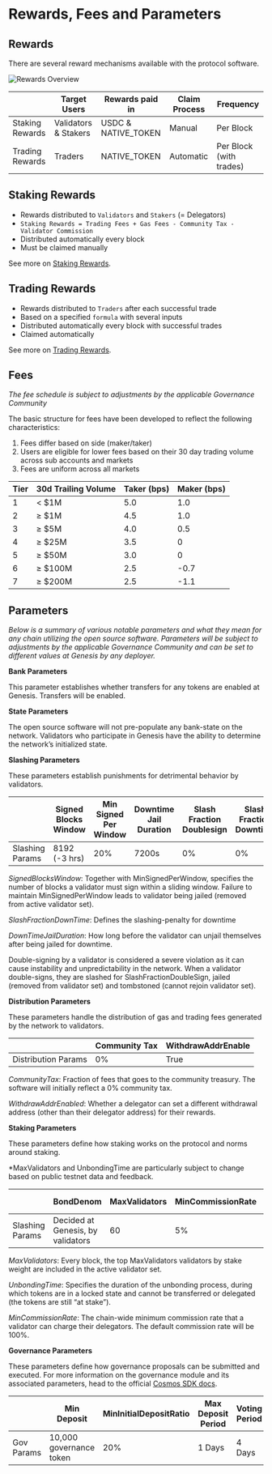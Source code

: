 # Rewards, Fees and Parameters

## Rewards

There are several reward mechanisms available with the protocol software.

![Rewards Overview](/rewards_overview.png)


|                 | Target Users         | Rewards paid in     | Claim Process | Frequency               |
| --------------- | -------------------- | ------------------- | ------------- | ----------------------- |
| Staking Rewards | Validators & Stakers | USDC & NATIVE_TOKEN | Manual        | Per Block               |
| Trading Rewards | Traders              | NATIVE_TOKEN        | Automatic     | Per Block (with trades) |

## Staking Rewards

- Rewards distributed to `Validators` and `Stakers` (= Delegators)
- `Staking Rewards = Trading Fees + Gas Fees - Community Tax - Validator Commission`
- Distributed automatically every block
- Must be claimed manually

See more on [Staking Rewards](/concepts/trading/rewards/staking-rewards).

## Trading Rewards

- Rewards distributed to `Traders` after each successful trade
- Based on a specified `formula` with several inputs
- Distributed automatically every block with successful trades
- Claimed automatically

See more on [Trading Rewards](/concepts/trading/rewards/trading-rewards).

## Fees
_The fee schedule is subject to adjustments by the applicable Governance Community_

The basic structure for fees have been developed to reflect the following characteristics:

1. Fees differ based on side (maker/taker)
2. Users are eligible for lower fees based on their 30 day trading volume across sub accounts and markets
3. Fees are uniform across all markets

| Tier  | 30d Trailing Volume                     | Taker (bps) | Maker (bps) |
|-------|-----------------------------------------|-----------------|----------------------------------------|
| 1     | < $1M                                  | 5.0             | 1.0                                    |
| 2    | ≥ $1M                                  | 4.5             | 1.0                                    |
| 3   | ≥ $5M                                  | 4.0             | 0.5                                    |
| 4    | ≥ $25M                                 | 3.5             | 0                                      |
| 5     | ≥ $50M                                | 3.0             | 0                                      |
| 6    | ≥ $100M                                | 2.5             | -0.7                                   |
| 7   | ≥ $200M                                 | 2.5             | -1.1                                   |

## Parameters

_Below is a summary of various notable parameters and what they mean for any chain utilizing the open source software. Parameters will be subject to adjustments by the applicable Governance Community and can be set to different values at Genesis by any deployer._

**Bank Parameters**

This parameter establishes whether transfers for any tokens are enabled at Genesis. Transfers will be enabled. 

**State Parameters**

The open source software will not pre-populate any bank-state on the network. Validators who participate in Genesis have the ability to determine the network’s initialized state. 

**Slashing Parameters**

These parameters establish punishments for detrimental behavior by validators.

|                 | Signed Blocks Window | Min Signed Per Window | Downtime Jail Duration | Slash Fraction Doublesign | Slash Fraction Downtime |
| --------------- | -------------------- | --------------------- | ---------------------- | ------------------------- | ----------------------- |
| Slashing Params | 8192 (-3 hrs)        | 20%                   | 7200s                  | 0%                        | 0%                      |

_SignedBlocksWindow_: Together with MinSignedPerWindow, specifies the number of blocks a validator must sign within a sliding window. Failure to maintain MinSignedPerWindow leads to validator being jailed (removed from active validator set). 

_SlashFractionDownTime_: Defines the slashing-penalty for downtime 

_DownTimeJailDuration_: How long before the validator can unjail themselves after being jailed for downtime.

Double-signing by a validator is considered a severe violation as it can cause instability and unpredictability in the network. When a validator double-signs, they are slashed for SlashFractionDoubleSign, jailed (removed from validator set) and tombstoned (cannot rejoin validator set). 

**Distribution Parameters**

These parameters handle the  distribution of gas and trading fees generated by the network to validators. 

|                     | Community Tax | WithdrawAddrEnable |
| ------------------- | ------------- | ------------------ |
| Distribution Params | 0%            | True               |

_CommunityTax_: Fraction of fees that goes to the community treasury. The software will initially reflect a 0% community tax.

_WithdrawAddrEnabled_: Whether a delegator can set a different withdrawal address (other than their delegator address) for their rewards.

**Staking Parameters**

These parameters define how staking works on the protocol and norms around staking.

*MaxValidators and UnbondingTime are particularly subject to change based on public testnet data and feedback. 

|                 | BondDenom                         | MaxValidators | MinCommissionRate | Unbonding Time |
| --------------- | --------------------------------- | ------------- | ----------------- | -------------- |
| Slashing Params | Decided at Genesis, by validators | 60            | 5%                | 30 days        |

_MaxValidators_: Every block, the top MaxValidators validators by stake weight are included in the active validator set.

_UnbondingTime_: Specifies the duration of the unbonding process, during which tokens are in a locked state and cannot be transferred or delegated (the tokens are still “at stake”).

_MinCommissionRate_: The chain-wide minimum commission rate that a validator can charge their delegators. The default commission rate will be 100%.

**Governance Parameters**

These parameters define how governance proposals can be submitted and executed. For more information on the governance module and its associated parameters, head to the official [Cosmos SDK docs](https://docs.cosmos.network/v0.47/modules/gov#parameters).

|            | Min Deposit             | MinInitialDepositRatio | Max Deposit Period | Voting Period | Quorum | Threshold | Veto  |
| ---------- | ----------------------- | ---------------------- | ------------------ | ------------- | ------ | --------- | ----- |
| Gov Params | 10,000 governance token | 20%                    | 1 Days             | 4 Days        | 33.4%  | 50%       | 33.4% |


